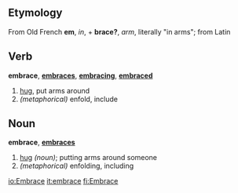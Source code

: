 ==Etymology==
From Old French '''em''', ''in'', + '''brace?''', ''arm'', literally "in arms"; from Latin

==Verb==
'''embrace''', '''[[embraces]]''', '''[[embracing]]''', '''[[embraced]]'''

# [[hug]], put arms around
# ''(metaphorical)'' enfold, include

==Noun==
'''embrace''', '''[[embraces]]'''

# [[hug]] ''(noun)''; putting arms around someone
# ''(metaphorical)'' enfolding, including

[[io:Embrace]]
[[it:embrace]]
[[fi:Embrace]]